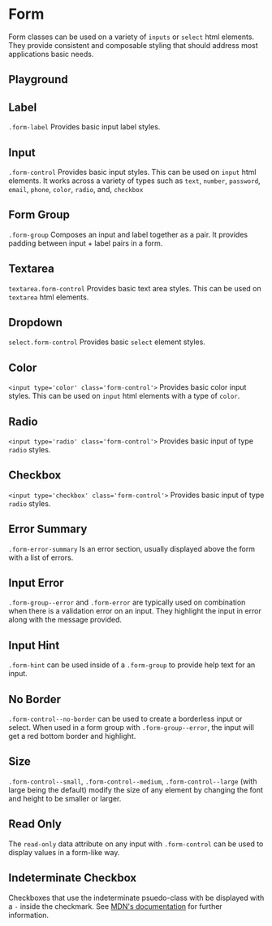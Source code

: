 
<Meta title="Components/Form" />

# Form

Form classes can be used on a variety of `inputs` or `select` html elements.
They provide consistent and composable styling that should address most applications basic needs.

## Playground

<Canvas of={FormGroupStories.Default} />
<Controls of={FormGroupStories.Default} />

## Label

`.form-label` Provides basic input label styles.

<Canvas of={LabelStories.Default} />

## Input

`.form-control` Provides basic input styles. This can be used on `input` html elements. It works across a variety of types such as `text`, `number`, `password`, `email`, `phone`, `color`, `radio`, and, `checkbox`

<Canvas of={InputStories.Default} />

## Form Group

`.form-group` Composes an input and label together as a pair. It provides padding between input + label pairs in a form.

<Canvas of={FormGroupStories.Default} />

## Textarea

`textarea.form-control` Provides basic text area styles. This can be used on `textarea` html elements.

<Canvas of={TextareaStories.Default} />
<Controls of={TextareaStories.Default} />

## Dropdown

`select.form-control` Provides basic `select` element styles.

<Canvas of={SelectStories.Default} />
<Controls of={SelectStories.Default} />

## Color

`<input type='color' class='form-control'>` Provides basic color input styles. This can be used on `input` html elements with a type of `color`.

<Canvas of={InputStories.Color} />

## Radio

`<input type='radio' class='form-control'>` Provides basic input of type `radio` styles.

<Canvas of={FormGroupStories.Radio} />

## Checkbox

`<input type='checkbox' class='form-control'>` Provides basic input of type `radio` styles.

<Canvas of={FormGroupStories.Checkbox} />

## Error Summary

`.form-error-summary` Is an error section, usually displayed above the form with a list of errors.

<Canvas of={ErrorSummaryStories.Default} />
<Controls of={ErrorSummaryStories.Default} />

## Input Error

`.form-group--error` and `.form-error` are typically used on combination when there is a validation error on an input. They highlight the input in error along with the message provided.

<Canvas of={FormGroupStories.Error} />

## Input Hint

`.form-hint` can be used inside of a `.form-group` to provide help text for an input.

<Canvas of={FormGroupStories.Hint} />

## No Border

`.form-control--no-border` can be used to create a borderless input or select. When used in a form group with `.form-group--error`, the input will get a red bottom border and highlight.

<Canvas of={FormGroupStories.NoBorder} />

## Size

`.form-control--small`, `.form-control--medium`, `.form-control--large` (with large being the default) modify the size of any element by changing the font and height to be smaller or larger.

<Canvas of={FormGroupStories.Small} />

## Read Only

The `read-only` data attribute on any input with `.form-control` can be used to display values in a form-like way.

<Canvas of={FormGroupStories.Readonly} />

## Indeterminate Checkbox

Checkboxes that use the indeterminate psuedo-class with be displayed with a `-` inside the checkmark.
See [MDN's documentation](https://developer.mozilla.org/en-US/docs/Web/CSS/:indeterminate) for further information.

<Canvas of={FormGroupStories.IndeterminateCheckbox} />
